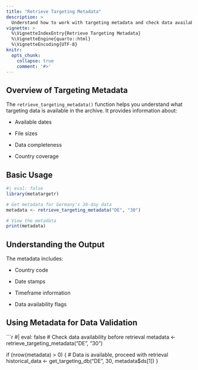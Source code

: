 ```yaml
---
title: "Retrieve Targeting Metadata"
description: > 
  Understand how to work with targeting metadata and check data availability.
vignette: >
  %\VignetteIndexEntry{Retrieve Targeting Metadata}
  %\VignetteEngine{quarto::html}
  %\VignetteEncoding{UTF-8}
knitr:
  opts_chunk: 
    collapse: true
    comment: '#>'
---
```


## Overview of Targeting Metadata

The `retrieve_targeting_metadata()` function helps you understand what targeting data is available in the archive. It provides information about:

- Available dates

- File sizes

- Data completeness

- Country coverage


## Basic Usage

```r
#| eval: false
library(metatargetr)

# Get metadata for Germany's 30-day data
metadata <- retrieve_targeting_metadata("DE", "30")

# View the metadata
print(metadata)
```

## Understanding the Output

The metadata includes:

- Country code

- Date stamps

- Timeframe information

- Data availability flags

## Using Metadata for Data Validation

```r
#| eval: false
# Check data availability before retrieval
metadata <- retrieve_targeting_metadata("DE", "30")

if (nrow(metadata) > 0) {
  # Data is available, proceed with retrieval
  historical_data <- get_targeting_db("DE", 30, metadata$ds[1])
}
